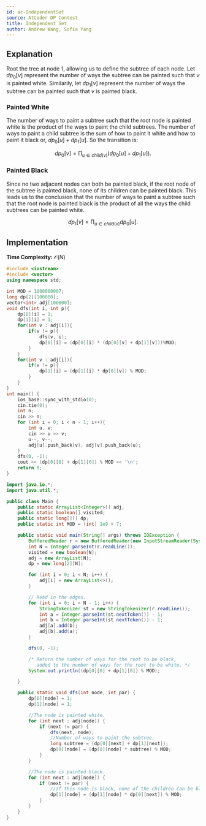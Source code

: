 ```yaml
---
id: ac-IndependentSet
source: AtCoder DP Contest
title: Independent Set
author: Andrew Wang, Sofia Yang
---
```


## Explanation

Root the tree at node $1$, allowing us to define the subtree of each node. Let
$dp_0[v]$ represent the number of ways the subtree can be painted such that $v$
is painted white. Similarily, let $dp_1[v]$ represent the number of ways the
subtree can be painted such that $v$ is painted black.

### Painted White

The number of ways to paint a subtree such that the root node is painted white
is the product of the ways to paint the child subtrees. The number of ways to
paint a child subtree is the sum of how to paint it white and how to paint it
black or, $dp_0[u] + dp_1[u]$. So the transition is:

$$
dp_0[v] = \prod_{u \in child(v)} \left(dp_0[u]+ dp_1[u]\right).
$$

### Painted Black

Since no two adjacent nodes can both be painted black, if the root node of the
subtree is painted black, none of its children can be painted black. This leads
us to the conclusion that the number of ways to paint a subtree such that the
root node is painted black is the product of all the ways the child subtrees can
be painted white.

$$
dp_1[v] = \prod_{u \in child(v)} dp_0[u].
$$

## Implementation

**Time Complexity:** $\mathcal{O}(N)$

<LanguageSection>

<CPPSection>

```cpp
#include <iostream>
#include <vector>
using namespace std;

int MOD = 1000000007;
long dp[2][100000];
vector<int> adj[100000];
void dfs(int i, int p){
	dp[0][i] = 1;
	dp[1][i] = 1;
	for(int v : adj[i]){
		if(v != p){
			dfs(v, i);
			dp[0][i] = (dp[0][i] * (dp[0][v] + dp[1][v]))%MOD;
		}
	}
	for(int v : adj[i]){
		if(v != p){
			dp[1][i] = (dp[1][i] * dp[0][v]) % MOD;
		}
	}
}
int main() {
	ios_base::sync_with_stdio(0);
	cin.tie(0);
	int n;
	cin >> n;
	for (int i = 0; i < n - 1; i++){
		int u, v;
		cin >> u >> v;
		u--, v--;
		adj[u].push_back(v), adj[v].push_back(u);
	}
	dfs(0, -1);
	cout << (dp[0][0] + dp[1][0]) % MOD << '\n';
	return 0;
}
```

</CPPSection>

<JavaSection>

```java
import java.io.*;
import java.util.*;

public class Main {
    public static ArrayList<Integer>[] adj;
    public static boolean[] visited;
    public static long[][] dp;
    public static int MOD = (int) 1e9 + 7;

    public static void main(String[] args) throws IOException {
        BufferedReader r = new BufferedReader(new InputStreamReader(System.in));
        int N = Integer.parseInt(r.readLine());
        visited = new boolean[N];
        adj = new ArrayList[N];
        dp = new long[2][N];

        for (int i = 0; i < N; i++) {
            adj[i] = new ArrayList<>();
        }

        // Read in the edges.
        for (int i = 0; i < N - 1; i++) {
            StringTokenizer st = new StringTokenizer(r.readLine());
            int a = Integer.parseInt(st.nextToken()) - 1;
            int b = Integer.parseInt(st.nextToken()) - 1;
            adj[a].add(b);
            adj[b].add(a);
        }

        dfs(0, -1);

        /* Return the number of ways for the root to be black,
           added to the number of ways for the root to be white. */
        System.out.println((dp[0][0] + dp[1][0]) % MOD);

    }

    public static void dfs(int node, int par) {
        dp[0][node] = 1;
        dp[1][node] = 1;

        //The node is painted white.
        for (int next : adj[node]) {
            if (next != par) {
                dfs(next, node);
                //Number of ways to paint the subtree.
                long subtree = (dp[0][next] + dp[1][next]);
                dp[0][node] = (dp[0][node] * subtree) % MOD;
            }
        }

        //The node is painted black.
        for (int next : adj[node]) {
            if (next != par) {
                //If this node is black, none of the children can be black.
                dp[1][node] = (dp[1][node] * dp[0][next]) % MOD;
            }
        }
    }
}
```

</JavaSection>

</LanguageSection>
